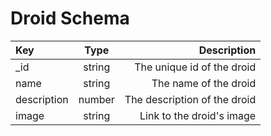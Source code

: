 
# Droid Schema

<Divider />

| Key         |  Type  |                  Description |
| :---------- | :----: | ---------------------------: |
| \_id        | string |   The unique id of the droid |
| name        | string |        The name of the droid |
| description | number | The description of the droid |
| image       | string |    Link to the droid's image |

